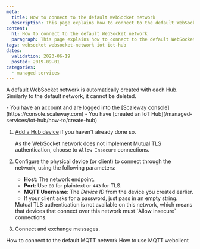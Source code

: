 ```yaml
---
meta:
  title: How to connect to the default WebSocket network
  description: This page explains how to connect to the default WebSocket network
content:
  h1: How to connect to the default WebSocket network
  paragraph: This page explains how to connect to the default WebSocket network
tags: websocket websocket-network iot iot-hub
dates:
  validation: 2023-06-19
  posted: 2019-09-01
categories:
  - managed-services
---
```


A default WebSocket network is automatically created with each Hub. Similarly to the default network, it cannot be deleted.

<Macro id="iam-requirements" />
 
<Message type="requirement">
  - You have an account and are logged into the [Scaleway console](https://console.scaleway.com)
  - You have [created an IoT Hub](/managed-services/iot-hub/how-to/create-hub)
</Message>


1. [Add a Hub device](/managed-services/iot-hub/how-to/add-device) if you haven't already done so.

    As the WebSocket network does not implement Mutual TLS authentication, choose to `Allow Insecure` connections.
2. Configure the physical device (or client) to connect through the network, using the following parameters:
    - **Host**: The network endpoint.
    - **Port**: Use `80` for plaintext or `443` for TLS.
    - **MQTT Username**: The *Device ID* from the device you created earlier.
    - If your client asks for a password, just pass in an empty string.

    <Message type="important">
      Mutual TLS authentication is not available on this network, which means that devices that connect over this network must `Allow Insecure` connections.
    </Message>
3. Connect and exchange messages.

<Navigation title="See Also">
  <PreviousButton to="/managed-services/iot-hub/how-to/connect-default-mqtt-network/">How to connect to the default MQTT network</PreviousButton>
  <NextButton to="/managed-services/iot-hub/how-to/use-mqtt-webclient/">How to use MQTT webclient</NextButton>
</Navigation>
